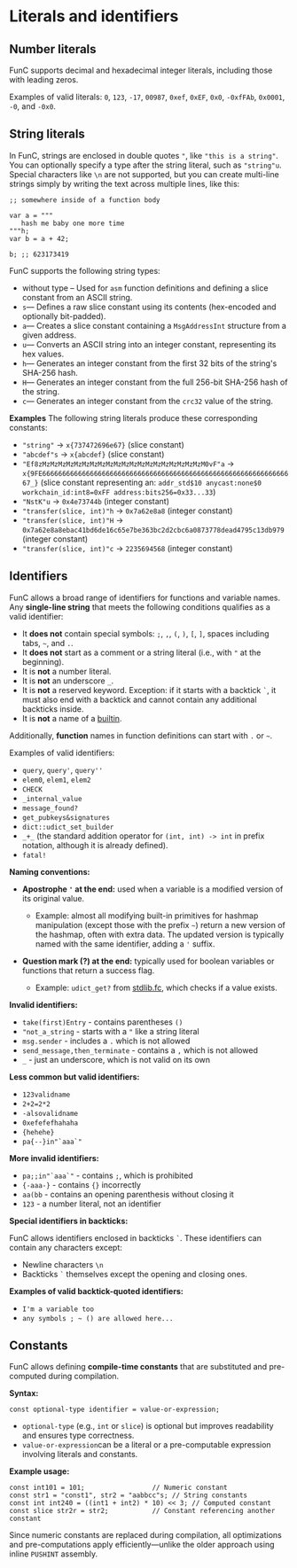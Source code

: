
# Literals and identifiers

## Number literals

FunC supports decimal and hexadecimal integer literals, including those with leading zeros.

Examples of valid literals: `0`, `123`, `-17`, `00987`, `0xef`, `0xEF`, `0x0`, `-0xfFAb`, `0x0001`, `-0`, and `-0x0`.

## String literals

In FunC, strings are enclosed in double quotes `"`, like `"this is a string"`.<br />
You can optionally specify a type after the string literal, such as `"string"u`.<br />
Special characters like `\n` are not supported, but you can create multi-line <br />  strings simply by writing the text across multiple lines, like this:

```
;; somewhere inside of a function body

var a = """
   hash me baby one more time
"""h;
var b = a + 42;

b; ;; 623173419
```

FunC supports the following string types:

- without type – Used for `asm` function definitions and defining a slice constant from an ASCII string.
- `s`— Defines a raw slice constant using its contents (hex-encoded and optionally bit-padded).
- `a`— Creates a slice constant containing a `MsgAddressInt` structure from a given address.
- `u`— Converts an ASCII string into an integer constant, representing its hex values.
- `h`— Generates an integer constant from the first 32 bits of the string's SHA-256 hash.
- `H`— Generates an integer constant from the full 256-bit SHA-256 hash of the string.
- `c`— Generates an integer constant from the `crc32` value of the string.

**Examples**
The following string literals produce these corresponding constants:

- `"string"`  →  `x{737472696e67}` (slice constant)
- `"abcdef"s` → `x{abcdef}` (slice constant)
- `"Ef8zMzMzMzMzMzMzMzMzMzMzMzMzMzMzMzMzMzMzMzMzM0vF"a` → `x{9FE6666666666666666666666666666666666666666666666666666666666666667_}` (slice constant representing an: `addr_std$10 anycast:none$0 workchain_id:int8=0xFF address:bits256=0x33...33`)
- `"NstK"u` → `0x4e73744b` (integer constant)
- `"transfer(slice, int)"h` → `0x7a62e8a8` (integer constant)
- `"transfer(slice, int)"H` → `0x7a62e8a8ebac41bd6de16c65e7be363bc2d2cbc6a0873778dead4795c13db979` (integer constant)
- `"transfer(slice, int)"c` → `2235694568` (integer constant)

## Identifiers

FunC allows a broad range of identifiers for functions and variable names.
Any **single-line string** that meets the following conditions qualifies as a valid identifier:

- It **does not** contain special symbols: `;`, `,`, `(`, `)`, `[`, `]`, spaces including tabs, `~`, and `.`.
- It **does not** start as a comment or a string literal (i.e., with `"` at the beginning).
- It is **not** a number literal.
- It is **not** an underscore `_`.
- It is **not** a reserved keyword. Exception: if it starts with a backtick `` ` ``, it must also end with a backtick and cannot contain any additional backticks inside.
- It is **not** a name of a [builtin](https://github.com/ton-blockchain/ton/blob/5c392e0f2d946877bb79a09ed35068f7b0bd333a/crypto/func/builtins.cpp#L1133).

Additionally, **function** names in function definitions can start with `.` or `~`.

Examples of valid identifiers:

- `query`, `query'`, `query''`
- `elem0`, `elem1`, `elem2`
- `CHECK`
- `_internal_value`
- `message_found?`
- `get_pubkeys&signatures`
- `dict::udict_set_builder`
- `_+_` (the standard addition operator for `(int, int) -> int` in prefix notation, although it is already defined).
- `fatal!`

**Naming conventions:**

- **Apostrophe `'` at the end:** used when a variable is a modified version of its original value.

  - Example:
    almost all modifying built-in primitives for hashmap manipulation
    (except those with the prefix `~`) return a new version of the hashmap, often with extra data.
    The updated version is typically named with the same identifier, adding a `'` suffix.

- **Question mark (?) at the end:** typically used for boolean variables or functions that return a success flag.
  - Example: `udict_get?` from [stdlib.fc](/v3/documentation/smart-contracts/func/docs/stdlib), which checks if a value exists.

**Invalid identifiers:**

- `take(first)Entry` - contains parentheses `()`
- `"not_a_string` - starts with a `"` like a string literal
- `msg.sender` - includes a `.` which is not allowed
- `send_message,then_terminate` - contains a `,` which is not allowed
- `_` - just an underscore, which is not valid on its own

**Less common but valid identifiers:**

- `123validname`
- `2+2=2*2`
- `-alsovalidname`
- `0xefefefhahaha`
- `{hehehe}`
- ``pa{--}in"`aaa`"``

**More invalid identifiers:**

- ``pa;;in"`aaa`"`` - contains `;`, which is prohibited
- `{-aaa-}` - contains `{}` incorrectly
- `aa(bb` - contains an opening parenthesis without closing it
- `123` - a number literal, not an identifier

**Special identifiers in backticks:**

FunC allows identifiers enclosed in backticks `` ` ``. These identifiers can contain any characters except:

- Newline characters `\n`
- Backticks `` ` `` themselves except the opening and closing ones.

**Examples of valid backtick-quoted identifiers:**

- `I'm a variable too`
- `any symbols ; ~ () are allowed here...`

## Constants

FunC allows defining **compile-time constants** that are substituted and pre-computed during compilation.

**Syntax:**

```func
const optional-type identifier = value-or-expression;
```

- `optional-type` (e.g., `int` or `slice`) is optional but improves readability and ensures type correctness.
- `value-or-expression`can be a literal or a pre-computable expression involving literals and constants.

**Example usage:**

```func
const int101 = 101;                 // Numeric constant
const str1 = "const1", str2 = "aabbcc"s; // String constants
const int int240 = ((int1 + int2) * 10) << 3; // Computed constant
const slice str2r = str2;           // Constant referencing another constant
```

Since numeric constants are replaced during compilation,
all optimizations and pre-computations apply efficiently—unlike the older approach using inline `PUSHINT` assembly.

<Feedback />
